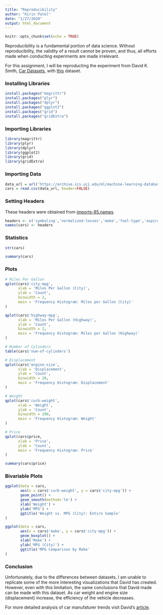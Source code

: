```yaml
---
title: "Reproducibility"
author: "Kirin Patel"
date: "1/27/2020"
output: html_document
---
```


```r
knitr::opts_chunk$set(echo = TRUE)
```

Reproducibility is a fundamental portion of data science. Without
reproducibility, the validity of a result cannot be proven, and thus, all
efforts made when conducting experiments are made irrelevant.

For this assignment, I will be reproducting the experiment from David K. Smith,
[Car Datasets](https://www.rpubs.com/dksmith01/cars), with
[this](https://archive.ics.uci.edu/ml/machine-learning-databases/autos/imports-85.data)
dataset.


### Installing Libraries

```r
install.packages("magrittr")
install.packages("plyr")
install.packages("dplyr")
install.packages("ggplot2")
install.packages("grid")
install.packages("gridExtra")
```


### Importing Libraries

```r
library(magrittr)
library(plyr)
library(dplyr)
library(ggplot2)
library(grid)
library(gridExtra)
```


### Importing Data

```r
data_url = url('https://archive.ics.uci.edu/ml/machine-learning-databases/autos/imports-85.data')
cars = read.csv(data_url, header=FALSE)
```


### Setting Headers

These headers were obtained from [imports-85.names](https://archive.ics.uci.edu/ml/machine-learning-databases/autos/imports-85.names).

```r
headers <- c('symboling','normalized-losses','make','fuel-type','aspiration','num-of-doors','body-style','drive-wheels','engine-location','wheel-base','length','width','height','curb-weight','engine-type','num-of-cylinders','engine-size','fuel-system','bore','stroke','compression-ratio','horsepower','peak-rpm','city-mpg','highway-mpg','price')
names(cars) <- headers
```


### Statistics

```r
str(cars)
```

```r
summary(cars)
```


### Plots

```r
# Miles Per Gallon
qplot(cars$'city-mpg',
      xlab = 'Miles Per Gallon (City)',
      ylab = 'Count',
      binwidth = 2, 
      main = 'Frequency Histogram: Miles per Gallon (City)'
)

qplot(cars$'highway-mpg',
      xlab = 'Miles Per Gallon (Highway)',
      ylab = 'Count',
      binwidth = 2, 
      main = 'Frequency Histogram: Miles per Gallon (Highway)'
)

# Number of Cylinders
table(cars$'num-of-cylinders')

# Displacement
qplot(cars$'engine-size',
      xlab = 'Displacement',
      ylab = 'Count',
      binwidth = 20,
      main = 'Frequency Histogram: Displacement'
)

# Weight
qplot(cars$'curb-weight',
      xlab = 'Weight',
      ylab = 'Count',
      binwidth = 200,
      main = 'Frequency Histogram: Weight'
)

# Price
qplot(cars$price,
      xlab = 'Price',
      ylab = 'Count',
      main = 'Frequency Histogram: Price'
)

summary(cars$price)
```


### Bivariable Plots

```r
ggplot(data = cars,
       aes(x = cars$'curb-weight', y = cars$'city-mpg')) +
       geom_point() +
       geom_smooth(method='lm') +
       xlab('Weight') +
       ylab('MPG') +
       ggtitle('Weight vs. MPG (City): Entire Sample'
)

ggplot(data = cars,
       aes(x = cars$'make', y = cars$'city-mpg')) +
       geom_boxplot() +
       xlab('Make') +
       ylab('MPG (City)') +
       ggtitle('MPG Comparison by Make'
)
```


### Conclusion

Unfortunately, due to the differences between datasets, I am unable to replicate
some of the more interesting visualizations that David has created. However,
even with this limitation, the same conclusions that David made can be made with this dataset. As car weight and engine size (displacement) increase, the efficiency of the vehicle
decreases.

For more detailed analysis of car manufaturer trends visit David's
[article](https://www.rpubs.com/dksmith01/cars).
